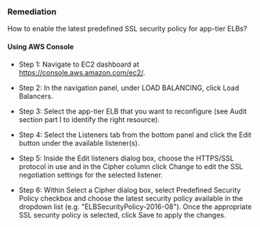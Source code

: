 ### Remediation

How to enable the latest predefined SSL security policy for app-tier ELBs?

#### Using AWS Console

- Step 1: Navigate to EC2 dashboard at https://console.aws.amazon.com/ec2/.

- Step 2: In the navigation panel, under LOAD BALANCING, click Load Balancers.

- Step 3: Select the app-tier ELB that you want to reconfigure (see Audit section part I to identify the right resource).

- Step 4: Select the Listeners tab from the bottom panel and click the Edit button under the available listener(s).

- Step 5: Inside the Edit listeners dialog box, choose the HTTPS/SSL protocol in use and in the Cipher column click Change to edit the SSL negotiation settings for the selected listener.

- Step 6: Within Select a Cipher dialog box, select Predefined Security Policy checkbox and choose the latest security policy available in the dropdown list (e.g. "ELBSecurityPolicy-2016-08"). Once the appropriate SSL security policy is selected, click Save to apply the changes.
